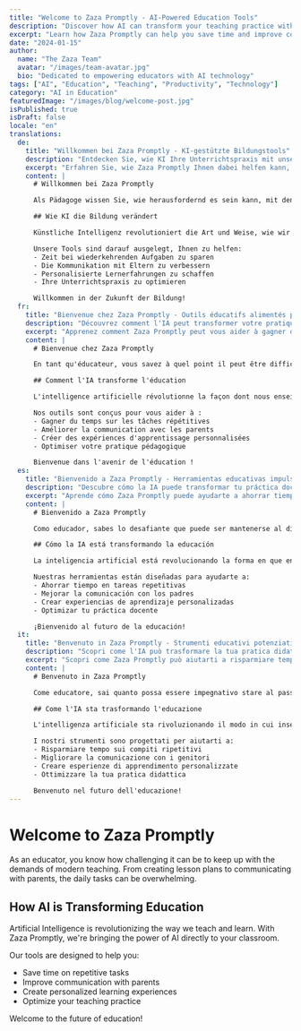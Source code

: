 ```yaml
---
title: "Welcome to Zaza Promptly - AI-Powered Education Tools"
description: "Discover how AI can transform your teaching practice with our comprehensive suite of educational tools."
excerpt: "Learn how Zaza Promptly can help you save time and improve communication with AI-powered tools designed specifically for educators."
date: "2024-01-15"
author:
  name: "The Zaza Team"
  avatar: "/images/team-avatar.jpg"
  bio: "Dedicated to empowering educators with AI technology"
tags: ["AI", "Education", "Teaching", "Productivity", "Technology"]
category: "AI in Education"
featuredImage: "/images/blog/welcome-post.jpg"
isPublished: true
isDraft: false
locale: "en"
translations:
  de:
    title: "Willkommen bei Zaza Promptly - KI-gestützte Bildungstools"
    description: "Entdecken Sie, wie KI Ihre Unterrichtspraxis mit unserer umfassenden Suite von Bildungstools transformieren kann."
    excerpt: "Erfahren Sie, wie Zaza Promptly Ihnen dabei helfen kann, Zeit zu sparen und die Kommunikation mit KI-gestützten Tools zu verbessern, die speziell für Pädagogen entwickelt wurden."
    content: |
      # Willkommen bei Zaza Promptly

      Als Pädagoge wissen Sie, wie herausfordernd es sein kann, mit den Anforderungen des modernen Unterrichts Schritt zu halten. Von der Erstellung von Unterrichtsplänen bis zur Kommunikation mit Eltern - die täglichen Aufgaben können überwältigend sein.

      ## Wie KI die Bildung verändert

      Künstliche Intelligenz revolutioniert die Art und Weise, wie wir unterrichten und lernen. Mit Zaza Promptly bringen wir Ihnen die Kraft der KI direkt ins Klassenzimmer.

      Unsere Tools sind darauf ausgelegt, Ihnen zu helfen:
      - Zeit bei wiederkehrenden Aufgaben zu sparen
      - Die Kommunikation mit Eltern zu verbessern
      - Personalisierte Lernerfahrungen zu schaffen
      - Ihre Unterrichtspraxis zu optimieren

      Willkommen in der Zukunft der Bildung!
  fr:
    title: "Bienvenue chez Zaza Promptly - Outils éducatifs alimentés par l'IA"
    description: "Découvrez comment l'IA peut transformer votre pratique pédagogique avec notre suite complète d'outils éducatifs."
    excerpt: "Apprenez comment Zaza Promptly peut vous aider à gagner du temps et à améliorer la communication avec des outils alimentés par l'IA conçus spécifiquement pour les éducateurs."
    content: |
      # Bienvenue chez Zaza Promptly

      En tant qu'éducateur, vous savez à quel point il peut être difficile de suivre le rythme des exigences de l'enseignement moderne. De la création de plans de cours à la communication avec les parents, les tâches quotidiennes peuvent être accablantes.

      ## Comment l'IA transforme l'éducation

      L'intelligence artificielle révolutionne la façon dont nous enseignons et apprenons. Avec Zaza Promptly, nous apportons la puissance de l'IA directement dans votre salle de classe.

      Nos outils sont conçus pour vous aider à :
      - Gagner du temps sur les tâches répétitives
      - Améliorer la communication avec les parents
      - Créer des expériences d'apprentissage personnalisées
      - Optimiser votre pratique pédagogique

      Bienvenue dans l'avenir de l'éducation !
  es:
    title: "Bienvenido a Zaza Promptly - Herramientas educativas impulsadas por IA"
    description: "Descubre cómo la IA puede transformar tu práctica docente con nuestra suite integral de herramientas educativas."
    excerpt: "Aprende cómo Zaza Promptly puede ayudarte a ahorrar tiempo y mejorar la comunicación con herramientas impulsadas por IA diseñadas específicamente para educadores."
    content: |
      # Bienvenido a Zaza Promptly

      Como educador, sabes lo desafiante que puede ser mantenerse al día con las demandas de la enseñanza moderna. Desde crear planes de lección hasta comunicarse con los padres, las tareas diarias pueden ser abrumadoras.

      ## Cómo la IA está transformando la educación

      La inteligencia artificial está revolucionando la forma en que enseñamos y aprendemos. Con Zaza Promptly, llevamos el poder de la IA directamente a tu aula.

      Nuestras herramientas están diseñadas para ayudarte a:
      - Ahorrar tiempo en tareas repetitivas
      - Mejorar la comunicación con los padres
      - Crear experiencias de aprendizaje personalizadas
      - Optimizar tu práctica docente

      ¡Bienvenido al futuro de la educación!
  it:
    title: "Benvenuto in Zaza Promptly - Strumenti educativi potenziati dall'IA"
    description: "Scopri come l'IA può trasformare la tua pratica didattica con la nostra suite completa di strumenti educativi."
    excerpt: "Scopri come Zaza Promptly può aiutarti a risparmiare tempo e migliorare la comunicazione con strumenti potenziati dall'IA progettati specificamente per gli educatori."
    content: |
      # Benvenuto in Zaza Promptly

      Come educatore, sai quanto possa essere impegnativo stare al passo con le richieste dell'insegnamento moderno. Dalla creazione di piani di lezione alla comunicazione con i genitori, i compiti quotidiani possono essere travolgenti.

      ## Come l'IA sta trasformando l'educazione

      L'intelligenza artificiale sta rivoluzionando il modo in cui insegniamo e impariamo. Con Zaza Promptly, portiamo la potenza dell'IA direttamente nella tua classe.

      I nostri strumenti sono progettati per aiutarti a:
      - Risparmiare tempo sui compiti ripetitivi
      - Migliorare la comunicazione con i genitori
      - Creare esperienze di apprendimento personalizzate
      - Ottimizzare la tua pratica didattica

      Benvenuto nel futuro dell'educazione!
---
```


# Welcome to Zaza Promptly

As an educator, you know how challenging it can be to keep up with the demands of modern teaching. From creating lesson plans to communicating with parents, the daily tasks can be overwhelming.

## How AI is Transforming Education

Artificial Intelligence is revolutionizing the way we teach and learn. With Zaza Promptly, we're bringing the power of AI directly to your classroom.

Our tools are designed to help you:
- Save time on repetitive tasks
- Improve communication with parents
- Create personalized learning experiences
- Optimize your teaching practice

Welcome to the future of education!